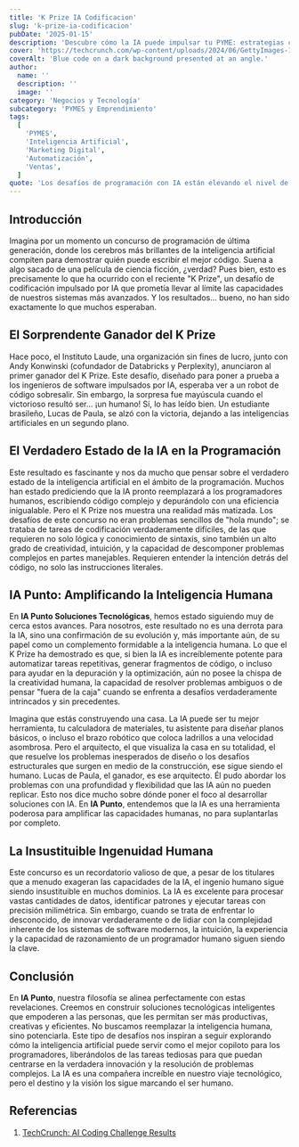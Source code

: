 ```yaml
---
title: 'K Prize IA Codificacion'
slug: 'k-prize-ia-codificacion'
pubDate: '2025-01-15'
description: 'Descubre cómo la IA puede impulsar tu PYME: estrategias concretas de marketing, automatización y datos para aumentar ventas.'
cover: 'https://techcrunch.com/wp-content/uploads/2024/06/GettyImages-1388336038.jpg?w=1024'
coverAlt: 'Blue code on a dark background presented at an angle.'
author:
  name: ''
  description: ''
  image: ''
category: 'Negocios y Tecnología'
subcategory: 'PYMES y Emprendimiento'
tags:
  [
    'PYMES',
    'Inteligencia Artificial',
    'Marketing Digital',
    'Automatización',
    'Ventas',
  ]
quote: 'Los desafíos de programación con IA están elevando el nivel de la industria. — Pedro Zambrano'
---
```

<h2 id="introduccion">Introducción</h2>

Imagina por un momento un concurso de programación de última generación, donde los cerebros más brillantes de la inteligencia artificial compiten para demostrar quién puede escribir el mejor código. Suena a algo sacado de una película de ciencia ficción, ¿verdad? Pues bien, esto es precisamente lo que ha ocurrido con el reciente "K Prize", un desafío de codificación impulsado por IA que prometía llevar al límite las capacidades de nuestros sistemas más avanzados. Y los resultados... bueno, no han sido exactamente lo que muchos esperaban.

<h2 id="el-sorprendente-ganador-del-k-prize">El Sorprendente Ganador del K Prize</h2>

Hace poco, el Instituto Laude, una organización sin fines de lucro, junto con Andy Konwinski (cofundador de Databricks y Perplexity), anunciaron al primer ganador del K Prize. Este desafío, diseñado para poner a prueba a los ingenieros de software impulsados por IA, esperaba ver a un robot de código sobresalir. Sin embargo, la sorpresa fue mayúscula cuando el victorioso resultó ser... ¡un humano! Sí, lo has leído bien. Un estudiante brasileño, Lucas de Paula, se alzó con la victoria, dejando a las inteligencias artificiales en un segundo plano.

<h2 id="el-verdadero-estado-de-la-ia-en-la-programacion">El Verdadero Estado de la IA en la Programación</h2>

Este resultado es fascinante y nos da mucho que pensar sobre el verdadero estado de la inteligencia artificial en el ámbito de la programación. Muchos han estado prediciendo que la IA pronto reemplazará a los programadores humanos, escribiendo código complejo y depurándolo con una eficiencia inigualable. Pero el K Prize nos muestra una realidad más matizada. Los desafíos de este concurso no eran problemas sencillos de "hola mundo"; se trataba de tareas de codificación verdaderamente difíciles, de las que requieren no solo lógica y conocimiento de sintaxis, sino también un alto grado de creatividad, intuición, y la capacidad de descomponer problemas complejos en partes manejables. Requieren entender la intención detrás del código, no solo las instrucciones literales.

<h2 id="ia-punto-amplificando-la-inteligencia-humana">IA Punto: Amplificando la Inteligencia Humana</h2>

En **IA Punto Soluciones Tecnológicas**, hemos estado siguiendo muy de cerca estos avances. Para nosotros, este resultado no es una derrota para la IA, sino una confirmación de su evolución y, más importante aún, de su papel como un complemento formidable a la inteligencia humana. Lo que el K Prize ha demostrado es que, si bien la IA es increíblemente potente para automatizar tareas repetitivas, generar fragmentos de código, o incluso para ayudar en la depuración y la optimización, aún no posee la chispa de la creatividad humana, la capacidad de resolver problemas ambiguos o de pensar "fuera de la caja" cuando se enfrenta a desafíos verdaderamente intrincados y sin precedentes.

Imagina que estás construyendo una casa. La IA puede ser tu mejor herramienta, tu calculadora de materiales, tu asistente para diseñar planos básicos, o incluso el brazo robótico que coloca ladrillos a una velocidad asombrosa. Pero el arquitecto, el que visualiza la casa en su totalidad, el que resuelve los problemas inesperados de diseño o los desafíos estructurales que surgen en medio de la construcción, ese sigue siendo el humano. Lucas de Paula, el ganador, es ese arquitecto. Él pudo abordar los problemas con una profundidad y flexibilidad que las IA aún no pueden replicar. Esto nos dice mucho sobre dónde poner el foco al desarrollar soluciones con IA. En **IA Punto**, entendemos que la IA es una herramienta poderosa para amplificar las capacidades humanas, no para suplantarlas por completo.

<h2 id="la-insustituible-ingenuidad-humana">La Insustituible Ingenuidad Humana</h2>

Este concurso es un recordatorio valioso de que, a pesar de los titulares que a menudo exageran las capacidades de la IA, el ingenio humano sigue siendo insustituible en muchos dominios. La IA es excelente para procesar vastas cantidades de datos, identificar patrones y ejecutar tareas con precisión milimétrica. Sin embargo, cuando se trata de enfrentar lo desconocido, de innovar verdaderamente o de lidiar con la complejidad inherente de los sistemas de software modernos, la intuición, la experiencia y la capacidad de razonamiento de un programador humano siguen siendo la clave.

<h2 id="conclusion">Conclusión</h2>

En **IA Punto**, nuestra filosofía se alinea perfectamente con estas revelaciones. Creemos en construir soluciones tecnológicas inteligentes que empoderen a las personas, que les permitan ser más productivas, creativas y eficientes. No buscamos reemplazar la inteligencia humana, sino potenciarla. Este tipo de desafíos nos inspiran a seguir explorando cómo la inteligencia artificial puede servir como el mejor copiloto para los programadores, liberándolos de las tareas tediosas para que puedan centrarse en la verdadera innovación y la resolución de problemas complejos. La IA es una compañera increíble en nuestro viaje tecnológico, pero el destino y la visión los sigue marcando el ser humano.

<h2 id="referencias">Referencias</h2>

1.  <a href="https://techcrunch.com/2025/07/23/a-new-ai-coding-challenge-just-published-its-first-results-and-they-arent-pretty/" target="_blank" rel="noopener noreferrer">TechCrunch: AI Coding Challenge Results</a>

